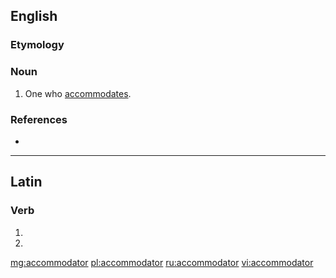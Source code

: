 ==English==

===Etymology===
{{suffix|accommodate|or}}

===Noun===
{{en-noun}}

# One who [[accommodates]].

===References===
* {{R:Webster 1913}}

----

==Latin==

===Verb===
{{la-verb-form|accommodātor}}

# {{conjugation of|accommodo|accommodō|2|s|fut|pass|imp|lang=la}}
# {{conjugation of|accommodo|accommodō|3|s|fut|pass|imp|lang=la}}

[[mg:accommodator]]
[[pl:accommodator]]
[[ru:accommodator]]
[[vi:accommodator]]